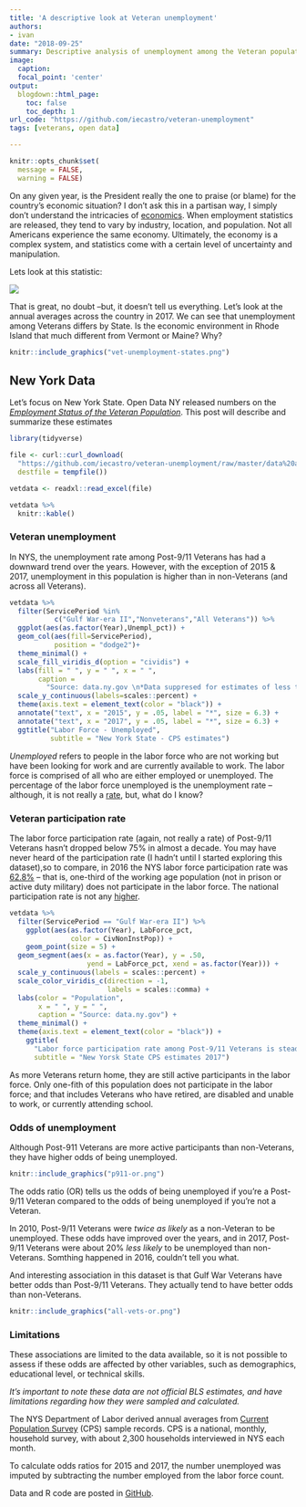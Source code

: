 ```yaml
---
title: 'A descriptive look at Veteran unemployment'
authors:
- ivan
date: "2018-09-25"
summary: Descriptive analysis of unemployment among the Veteran population of New York State
image:
  caption:
  focal_point: 'center'
output:
  blogdown::html_page:
    toc: false
    toc_depth: 1
url_code: "https://github.com/iecastro/veteran-unemployment"
tags: [veterans, open data]

---
```


```r
knitr::opts_chunk$set(
  message = FALSE,
  warning = FALSE)

```

On any given year, is the President really the one to praise (or blame) for the country's economic situation? I don't ask this in a partisan way, I simply don't understand the intricacies of [economics](https://www.npr.org/tags/146988256/u-s-economy). When employment statistics are released, they tend to vary by industry, location, and population. Not all Americans experience the same economy. Ultimately, the economy is a complex system, and statistics come with a certain level of uncertainty and manipulation.


Lets look at this statistic:

![](DOL_veterans2018.png)


That is great, no doubt --but, it doesn't tell us everything. Let's look at the annual averages across the country in 2017. We can see that unemployment among Veterans differs by State. Is the economic environment in Rhode Island that much different from Vermont or Maine? Why?

```r
knitr::include_graphics("vet-unemployment-states.png")

```


## New York Data

Let's focus on New York State. Open Data NY released numbers on the [*Employment Status of the Veteran Population*](https://data.ny.gov/Economic-Development/Employment-Status-of-the-Veteran-Population-18-Yea/xnam-chv6). This post will describe and summarize these estimates

```r
library(tidyverse)

file <- curl::curl_download(
  "https://github.com/iecastro/veteran-unemployment/raw/master/data%20and%20codebook/cpsdata_APR2018.xlsx",
  destfile = tempfile())

vetdata <- readxl::read_excel(file)

vetdata %>% 
  knitr::kable()

```


### Veteran unemployment 

In NYS, the unemployment rate among Post-9/11 Veterans has had a downward trend
over the years. However, with the exception of 2015 & 2017, unemployment in this population is higher than in non-Veterans (and across all Veterans). 

 
```r

vetdata %>% 
  filter(ServicePeriod %in% 
           c("Gulf War-era II","Nonveterans","All Veterans")) %>%
  ggplot(aes(as.factor(Year),Unempl_pct)) + 
  geom_col(aes(fill=ServicePeriod), 
           position = "dodge2")+
  theme_minimal() + 
  scale_fill_viridis_d(option = "cividis") +
  labs(fill = " ", y = " ", x = " ",
       caption = 
         "Source: data.ny.gov \n*Data suppresed for estimates of less than 5,000 individuals") + 
  scale_y_continuous(labels=scales::percent) + 
  theme(axis.text = element_text(color = "black")) +
  annotate("text", x = "2015", y = .05, label = "*", size = 6.3) +
  annotate("text", x = "2017", y = .05, label = "*", size = 6.3) +
  ggtitle("Labor Force - Unemployed", 
          subtitle = "New York State - CPS estimates")  

```

*Unemployed* refers to people in the labor force who are not working but have been looking for work and are currently available to work. The labor force is comprised of all who are either employed or unemployed. The percentage of the labor force unemployed is the unemployment rate -- although, it is not really a [rate](http://sphweb.bumc.bu.edu/otlt/MPH-Modules/PH/BasicQuantitativeConcepts/BasicQuantitativeConcepts4.html), but, what do I know?

### Veteran participation rate

The labor force participation rate (again, not really a rate) of Post-9/11 Veterans hasn't dropped below 75% in almost a decade. You may have never heard of the participation rate (I hadn't until I started exploring this dataset),so to compare, in 2016 the NYS labor force participation rate was [62.8%](https://www.osc.state.ny.us/reports/economic/labor-force-trends-nys-2017.pdf) -- that is, one-third of the working age population (not in prison or active duty military) does not participate in the labor force.  The national participation rate is not any [higher](https://data.bls.gov/timeseries/LNS11300000). 


```r
vetdata %>% 
  filter(ServicePeriod == "Gulf War-era II") %>%
    ggplot(aes(as.factor(Year), LabForce_pct,
               color = CivNonInstPop)) +
    geom_point(size = 5) + 
  geom_segment(aes(x = as.factor(Year), y = .50, 
                   yend = LabForce_pct, xend = as.factor(Year))) + 
  scale_y_continuous(labels = scales::percent) + 
  scale_color_viridis_c(direction = -1,
                        labels = scales::comma) +
  labs(color = "Population", 
       x = " ", y = " ", 
       caption = "Source: data.ny.gov") + 
  theme_minimal() + 
  theme(axis.text = element_text(color = "black")) +
    ggtitle(
      "Labor force participation rate among Post-9/11 Veterans is steady, \nin spite of an increasing population",
      subtitle = "New Yorsk State CPS estimates 2017")
```

As more Veterans return home, they are still active participants in the labor force. Only one-fith of this population does not participate in the labor force; and that includes Veterans who have retired, are disabled and unable to work, or currently attending school.

### Odds of unemployment 

Although Post-911 Veterans are more active participants than non-Veterans, they have higher odds of being unemployed.


```r

knitr::include_graphics("p911-or.png")

```

The odds ratio (OR) tells us the odds of being unemployed if you're a Post-9/11 Veteran compared to the odds of being unemployed if you're not a Veteran. 

In 2010, Post-9/11 Veterans were *twice as likely* as a non-Veteran to be unemployed. These odds have improved over the years, and in 2017, Post-9/11 Veterans were about 20% *less likely* to be unemployed than non-Veterans. Somthing happened in 2016, couldn't tell you what.

And interesting association in this dataset is that Gulf War Veterans have better odds than Post-9/11 Veterans.  They actually tend to have better odds than non-Veterans. 


```r

knitr::include_graphics("all-vets-or.png")

```

### Limitations

These associations are limited to the data available, so it is not possible to assess if these odds are affected by other variables, such as demographics, educational level, or technical skills.

*It's important to note these data are not official BLS estimates, and have limitations regarding how they were sampled and calculated.*

The NYS Department of Labor derived annual averages from [Current Population Survey](https://www.bls.gov/cps/documentation.htm) (CPS) sample records. CPS is a national, monthly, household survey, with about 2,300 households interviewed in NYS each month.

To calculate odds ratios for 2015 and 2017, the number unemployed was imputed by subtracting the number employed from the labor force count.

Data and R code are posted in [GitHub](https://github.com/iecastro/veteran-unemployment). 

